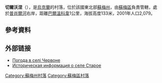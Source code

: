 {{coord|50|49|35|N|34|49|2|E|scale:100000|display=title}}

'''切爾沃涅'''（{{lang-uk|Старе Село}}），是[[烏克蘭|烏克蘭]]的村落，位於該國東北部[[蘇梅州|蘇梅州]]，由[[蘇梅區|蘇梅區]]負責管轄，處於[[普肖爾河|普肖爾河]]右岸，距離[[巴爾溫科韋_(蘇梅區)|巴爾溫科韋]]1公里，海拔高度133米，2001年人口2,079。

==參考資料==
{{reflist}}

==外部链接==
* [http://weather.in.ua/ua/symskaja/27982 Погода в селі Червоне] {{Wayback|url=http://weather.in.ua/ua/symskaja/27982 |date=20161115132801 }}
* [http://www.surnameindex.info/info/kharkov/sumy/staroe/index.html Историческая информация о селе Старое] {{Wayback|url=http://www.surnameindex.info/info/kharkov/sumy/staroe/index.html |date=20210616164116 }} {{ref-ru}}

{{DEFAULTSORT:Червоне}}
[[Category:蘇梅州村落|Category:蘇梅州村落]]
[[Category:蘇梅區村落|Category:蘇梅區村落]]


{{Sumy-geo-stub}}